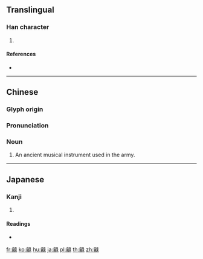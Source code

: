 {{character info/new}}
==Translingual==

===Han character===
{{Han char|rn=214|rad=龠|as=08|sn=25|four=|canj=OBNME,OBVNE|ids=⿰龠录}}

# {{defn|Han|sort=龠08}}

====References====
* {{Han ref|kx=1538.300|dkj=48887|dj=2080.070|hdz=74807.100|uh=9FA3}}

----

==Chinese==
{{zh-forms}}

===Glyph origin===
{{Han etym}}

===Pronunciation===
{{zh-pron
|m=jué
|cat=n
}}

===Noun===
{{zh-noun}}

# An ancient musical instrument used in the army.

{{zh-cat|Musical instruments}}

----

==Japanese==

===Kanji===
{{ja-kanji|grade=|rs=龠08}}

# {{defn|lang=ja|sort=龠08}}

====Readings====
* {{ja-readings|on=[[かく]] (kaku), [[ろく]] (roku)|kun=}}

[[fr:龣]]
[[ko:龣]]
[[hu:龣]]
[[ja:龣]]
[[pl:龣]]
[[th:龣]]
[[zh:龣]]